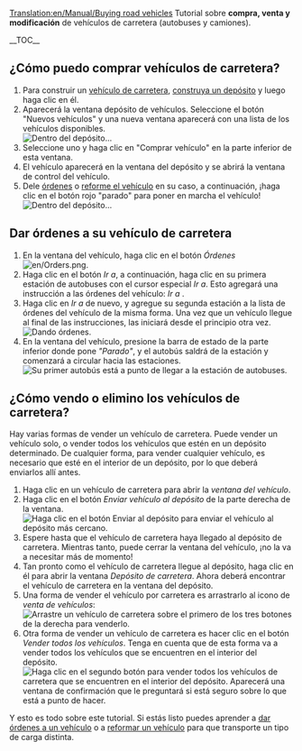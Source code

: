 [[Translation:en/Manual/Buying road vehicles]]
{{es/Tutorial}}
Tutorial sobre '''compra, venta y modificación''' de vehículos de carretera (autobuses y camiones).

__TOC__ 
==¿Cómo puedo comprar vehículos de carretera?==
# Para construir un [[es/Manual/Base Set/Vehicles/Vehículos de carretera|vehículo de carretera]], [[es/Manual/Construir depósitos de vehículos de carretera|construya un depósito]] y luego haga clic en él.
# Aparecerá la ventana depósito de vehículos. Seleccione el botón "Nuevos vehículos" y una nueva ventana aparecerá con una lista de los vehículos disponibles.<br/>[[File:es/tutorial bus 5.png|frame|none|Dentro del depósito...]]
# Seleccione uno y haga clic en "Comprar vehículo" en la parte inferior de esta ventana.
# El vehículo aparecerá en la ventana del depósito y se abrirá la ventana de control del vehículo.
# Dele [[es/Manual/Órdenes|órdenes]] o [[es/Reformar|reforme el vehículo]] en su caso, a continuación, ¡haga clic en el botón rojo "parado" para poner en marcha el vehículo!<br/>[[File:es/stopped bus.png|frame|none|Dentro del depósito...]]

==Dar órdenes a su vehículo de carretera==
# En la ventana del vehículo, haga clic en el botón ''Órdenes'' [[File:en/Orders.png]].
# Haga clic en el botón ''Ir a'', a continuación, haga clic en su primera estación de autobuses con el cursor especial ''Ir a''. Esto agregará una instrucción a las órdenes del vehículo: ''Ir a <nombre de la estación>''.
# Haga clic en ''Ir a'' de nuevo, y agregue su segunda estación a la lista de órdenes del vehículo de la misma forma. Una vez que un vehículo llegue al final de las instrucciones, las iniciará desde el principio otra vez.<br/>[[File:es/tutorial bus 6.png|frame|none|Dando órdenes.]]
# En la ventana del vehículo, presione la barra de estado de la parte inferior donde pone ''"Parado"'', y el autobús saldrá de la estación y comenzará a circular hacia las estaciones.<br/>[[File:es/Tutorial bus 7.png|frame|none|Su primer autobús está a punto de llegar a la estación de autobuses.]]

==¿Cómo vendo o elimino los vehículos de carretera?==
Hay varias formas de vender un vehículo de carretera. Puede vender un vehículo solo, o vender todos los vehículos que estén en un depósito determinado. De cualquier forma, para vender cualquier vehículo, es necesario que esté en el interior de un depósito, por lo que deberá enviarlos allí antes.
# Haga clic en un vehículo de carretera para abrir la ''ventana del vehículo''.
# Haga clic en el botón ''Enviar vehículo al depósito'' de la parte derecha de la ventana.<br/>[[File:es/Buying-road-vehicles-6.png|none|frame|Haga clic en el botón Enviar al depósito para enviar el vehículo al depósito más cercano.]]
# Espere hasta que el vehículo de carretera haya llegado al depósito de carretera. Mientras tanto, puede cerrar la ventana del vehículo, ¡no la va a necesitar más de momento!
# Tan pronto como el vehículo de carretera llegue al depósito, haga clic en él para abrir la ventana ''Depósito de carretera''. Ahora deberá encontrar el vehículo de carretera en la ventana del depósito.
# Una forma de vender el vehículo por carretera es arrastrarlo al icono de ''venta de vehículos'':<br/>[[File:es/Buying-road-vehicles-7.png|none|frame|Arrastre un vehículo de carretera sobre el primero de los tres botones de la derecha para venderlo.]]
# Otra forma de vender un vehículo de carretera es hacer clic en el botón ''Vender todos los vehículos''. Tenga en cuenta que de esta forma va a vender todos los vehículos que se encuentren en el interior del depósito.<br/>[[File:es/Buying-road-vehicles-8.png|none|frame|Haga clic en el segundo botón para vender todos los vehículos de carretera que se encuentren en el interior del depósito. Aparecerá una ventana de confirmación que le preguntará si está seguro sobre lo que está a punto de hacer.]]

Y esto es todo sobre este tutorial. Si estás listo puedes aprender a [[es/Manual/Órdenes|dar órdenes a un vehículo]] o a [[es/Reformar|reformar un vehículo]] para que transporte un tipo de carga distinta.